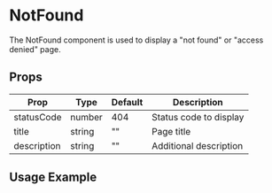
<Meta title="State/NotFound" component={NotFound} />

# NotFound

The NotFound component is used to display a "not found" or "access denied" page.

## Props

| Prop        | Type     | Default | Description                              |
|-------------|----------|---------|------------------------------------------|
| statusCode  | number   | 404     | Status code to display                   |
| title       | string   | ""      | Page title                               |
| description | string   | ""      | Additional description                   |

## Usage Example

<Preview>
  <Story name="Default">
    <NotFound statusCode={404} title="Not Found" description="Page not found." />
  </Story>
</Preview>

<Preview>
  <Story name="Custom">
    <NotFound statusCode={403} title="Access Denied" description="You do not have access to this page." />
  </Story>
</Preview>
